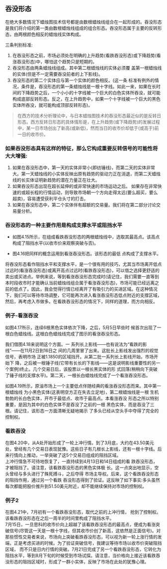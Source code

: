
## 吞没形态
在绝大多数情况下蜡烛图技术信号都是由数根蜡烛线组合在一起形成的。吞没形态是我们将介绍的第一类由数根蜡烛线组成的组合形态。吞没形态属于主要的反转形态，由两根颜色相反的蜡烛线实体构成。

<ImageRender alt='test1' width='auto' height='auto' path='/蜡烛图技术/07-吞没形态.png' />

三条判别标准:
1. 在吞没形态之前，市场必须处在明确的上升趋势(看跌吞没形态)或下降趋势(看涨吞没形态)中，哪怕这个趋势只是短期的。
2. 吞没形态由两条蜡烛线组成。其中第二根蜡烛线的实体必须覆 盖第一根蜡烛线的实体(但是不一定需要吞没前者的上下影线)。
3. 吞没形态的第二个实体应与第一个实体的颜色相反。(这一条 标准有例外的情况，条件是，吞没形态的第一条蜡烛线是一根十字线。如此一来，如果在长时间的下降趋势之后，一个小小的十字线被一个巨大的白色实体所吞没，就可能构成底部反转形态。反之，在上升趋势中，如果一个十字线被一个巨大的黑色实体所吞没，就可能构成顶部反转形态)。
>在西方的技术分析理论中，与日本蜡烛图技术的吞没形态最近似的是反转日形态。西方反转日形态的具体情形是，在上升趋势(或下降趋势)的发展过程中，某一日市场创出了新高(或新低)，然而当日的收市价却低于(或高于)前一日的收市价。

### 如果吞没形态具有这样的特征，那么它构成重要反转信号的可能性将大大增强:
1. 如果在吞没形态中，第一天的实体非常小(即纺锤线)，而第二天的实体非常大。第一天蜡烛线的小实体反映出原有趋势的驱动力正在消退，而第二天蜡烛线的长实体证明新趋势的潜在力量正在壮大。
2. 如果吞没形态出现在超长延伸的或非常快速的市场运动之后。 如果存在非常快速的或超长程的行情运动，则导致市场朝一个方向走得太远(要么超买，要么超卖)，容易遭受获利平仓头寸的打击。
3. 如果在吞没形态中，第二个实体伴有超额的交易量。我们将在第二部分讨论交易量分析。

### 吞没形态的一种主要作用是构成支撑水平或阻挡水平
* 如图4.15所示，在组成看跌吞没形态的两根蜡烛线中，选取其最高点。该高点构成了阻挡水平(以收市价来观察突破与否)。

* 图4.16把同样的概念运用到看涨吞没形态。该形态的最低 点构成了支撑水平。

<ImageRender alt='test1' width='auto' height='auto' path='/蜡烛图技术/07-吞没形态2.png' />

将吞没形态看作阻挡水平和支撑水平，是一个很有用的技巧，尤其当市场离开低点过远时(看涨吞没形态)或离开高点过远时(看跌吞没形态)，可以借之选择更舒适的卖出或买进点。举例来说，等到看涨吞没形态完成时(请记住，我们需要一直等到本时段收市时才能确认当前蜡烛线组合属于看涨吞没形态)，市场可能已经远离之前的低点了。因此，我会觉得行情已经离开了有吸引力的买进区域。在这种情况下，我们可以等待市场调整，它可能再次进入看涨吞没形态低点附近的支撑区域，然后，再考虑入市做多。在看跌吞没形态的情况下，同样的道理，而方向相反。

### 例子-看涨吞没
如图4.17所示，连续6根黑色实体依次下降，之后，5月5日早些时 候首次出现了一根白色蜡烛线。这根白色蜡烛线完成了图示的看涨吞没形态。

<ImageRender alt='test1' width='auto' height='auto' path='/蜡烛图技术/07-吞没形态3.png' />

我们借图4.18来说明这个方面。一 系列长上影线——也有说法为“看跌的影线”——在11月2日到16日之 间的几周里冒了出来。这批长上影线发出强烈的视觉信号，表明市场 正被1.1850的区域挡开。从第二批一系列长上影线开始，市场开始下 降，之后被一根锤子线(它带有长长的下影线——这是说明影线重要性的另一个案例)终止。几个交易日后，该股票以一根长黑实体的形 式回落(稍稍向下突破了锤子线的支撑水平)。第二天，一根长白蜡烛线完成了一个看涨吞没形态。
<ImageRender alt='test1' width='auto' height='auto' path='/蜡烛图技术/07-吞没形态4.png' />

如图4.19所示，原油市场上一个主要低点伴随经典的看涨吞没形态而来。其中第一根蜡烛线 为小黑色实体(这表明空方正在失去立足地)，第二根蜡烛线是一根 生机勃勃的长白色实体，开市于最低点、收市于最高点。本看涨吞没 形态之所以特别重要，是因为其中的白色实体不是吞没了之前的一根 黑色实体，而是吞没了三根。请记住，该形态一方面清晰无疑地揭示 了多头已经从空头手中夺得了完全的控制权。
<ImageRender alt='test1' width='auto' height='auto' path='/蜡烛图技术/07-吞没形态5.png' />

### 看跌吞没
在图4.20中，从A处开始形成了一轮上冲行情。到了3月底，大约在43.50美元处，曾经有几个交易日表现犹豫。这些日子有几根长上影线，还有一根十字线。后来行情向上推动，一举突破了这5个交易日组成的阻挡区域。<br/>
上冲行情急不可待地恢复了，一直持续到4月13日和14日组成的看 跌吞没形态，才被阻挡了。请注意，该看跌吞没形态的黑色实体极 长。这一点突出地显示，空头曾经与多头进行了殊死搏斗，之后夺得 市场主导权。后来，这个看跌吞没形态的阻挡作用，通过另一个看跌 吞没形态得到了验证。这反映了如下事实:多头虽然每次都能把股价推升到51.50美元附近，却不能继续保持对市场的控制权。

<ImageRender alt='test1' width='auto' height='auto' path='/蜡烛图技术/07-吞没形态6.png' />

### 例子2
在图4.21中，7月初有一个看跌吞没形态，取代之前的上冲行情， 抢到了控制权。该看跌吞没形态在之后一周半的时间里构成了阻挡水平。<br/>
7月15日，一旦思科的收市价向上超越了该看跌吞没形态的最高点，便成为看涨突破信号(尽管这一天是一根十字线，但其收市价创了新高，这依然是正面信号)。对那些惯性交易者来说，市场向上突破看跌吞没形态，可以视为新一轮上涨行情的发端，正是考虑买进的时候。为了验证突破信号，我建议等待市场以收市价突破阻挡区域， 而不只是日内行情的突破。7月21日完成了另一个看跌吞没形态，它转化为阻挡水平，等到8月下旬的时候受到市场试探。请注意，当价格向上接近该看跌吞没形态的阻挡区域时，形成了一群小实体，反映了市场在此处的犹豫心理。

<ImageRender alt='test1' width='auto' height='auto' path='/蜡烛图技术/07-吞没形态7.png' />
